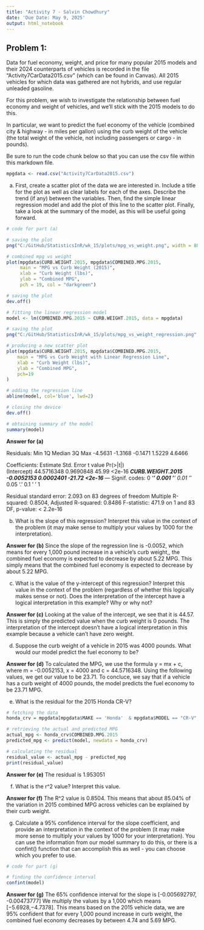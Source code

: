 ```yaml
---
title: "Activity 7 - Salvin Chowdhury"
date: 'Due Date: May 9, 2025'
output: html_notebook
---
```


## Problem 1:
Data for fuel economy, weight, and price for many popular 2015 models and their 2024 counterparts of vehicles is recorded in the file 
"Activity7CarData2015.csv" (which can be found in Canvas). All 2015 vehicles for which data was gathered are not hybrids, and use regular unleaded gasoline.

For this problem, we wish to investigate the relationship between fuel economy and weight of vehicles, and we'll stick with the 2015 models to do this. 

In particular, we want to predict the fuel economy of the vehicle (combined city & highway - in miles per gallon) using the curb weight of the vehicle 
(the total weight of the vehicle, not including passengers or cargo - in pounds).

Be sure to run the code chunk below so that you can use the csv file within this markdown file.

```r
mpgdata <- read.csv("Activity7CarData2015.csv")
```

(a) First, create a scatter plot of the data we are interested in. Include a title for the plot as well as clear labels for each of the axes. 
Describe the trend (if any) between the variables. Then, find the simple linear regression model and add the plot of this line to the scatter plot. 
Finally, take a look at the summary of the model, as this will be useful going forward.

```r

# code for part (a)

# saving the plot
png("C:/GitHub/StatisticsInR/wk_15/plots/mpg_vs_weight.png", width = 800, height = 600)

# combined mpg vs weight
plot(mpgdata$CURB.WEIGHT.2015, mpgdata$COMBINED.MPG.2015,
     main = "MPG vs Curb Weight (2015)",
     xlab = "Curb Weight (lbs)",
     ylab = "Combined MPG",
     pch = 19, col = "darkgreen")

# saving the plot
dev.off()


```

```r

# fitting the linear regression model
model <- lm(COMBINED.MPG.2015 ~ CURB.WEIGHT.2015, data = mpgdata)

# saving the plot
png("C:/GitHub/StatisticsInR/wk_15/plots/mpg_vs_weight_regression.png", width = 800, height = 600)

# producing a new scatter plot
plot(mpgdata$CURB.WEIGHT.2015, mpgdata$COMBINED.MPG.2015,
    main = "MPG vs Curb Weight with Linear Regression Line",
    xlab = "Curb Weight (lbs)",
    ylab = "Combined MPG",
    pch=19
)

# adding the regression line
abline(model, col='blue', lwd=2)

# closing the device
dev.off()

# obtaining summary of the model
summary(model)


```


**Answer for (a)**

Residuals:
    Min      1Q  Median      3Q     Max
-4.5631 -1.3168 -0.1471  1.5229  4.6466

Coefficients:
                   Estimate Std. Error t value Pr(>|t|)    
(Intercept)      44.5716348  0.9690848   45.99   <2e-16 ***
CURB.WEIGHT.2015 -0.0052153  0.0002401  -21.72   <2e-16 ***
---
Signif. codes:  0 '***' 0.001 '**' 0.01 '*' 0.05 '.' 0.1 ' ' 1

Residual standard error: 2.093 on 83 degrees of freedom
Multiple R-squared:  0.8504,    Adjusted R-squared:  0.8486
F-statistic: 471.9 on 1 and 83 DF,  p-value: < 2.2e-16

(b) What is the slope of this regression? Interpret this value in the context of the problem (it may make sense to multiply your values by 1000 for the 
interpretation).

**Answer for (b)**
Since the slope of the regression line is -0.0052, which means for every 1,000 pound increase in a vehicle's curb weight,, the combined fuel economy is 
expected to decrease by about 5.22 MPG. This simply means that the combined fuel economy is expected to decrease by about 5.22 MPG.


(c) What is the value of the y-intercept of this regression? Interpret this value in the context of the problem (regardless of whether this logically 
makes sense or not). Does the interpretation of the intercept have a logical interpretation in this example? Why or why not?

**Answer for (c)**
Looking at the value of the intercept, we see that it is 44.57. This is simply the predicted value when the curb weight is 0 pounds. The interpretation of 
the intercept doesn't have a logical interpretation in this example because a vehicle can't have zero weight.


(d) Suppose the curb weight of a vehicle in 2015 was 4000 pounds. What would our model predict the fuel economy to be?

**Answer for (d)**
To calculated the MPG, we use the formula y = mx + c, where m = -0.0052153, x = 4000 and c = 44.5716348. Using the following values, we get our value to
be 23.71. To concluce, we say that if a vehicle has a curb weight of 4000 pounds, the model predicts the fuel economy to be 23.71 MPG.


(e) What is the residual for the 2015 Honda CR-V?

```r

# fetching the data
honda_crv = mpgdata[mpgdata$MAKE == 'Honda'  & mpgdata$MODEL == "CR-V",]

# retrieving the actual and predicted MPG
actual_mpg <- honda_crv$COMBINED.MPG.2015
predicted_mpg <- predict(model, newdata = honda_crv)

# calculating the residual
residual_value <- actual_mpg - predicted_mpg
print(residual_value)


```

**Answer for (e)**
The residual is 1.953051

(f) What is the r^2 value? Interpret this value.

**Answer for (f)**
The R^2 value is 0.8504. This means that about 85.04% of the variation in 2015 combined MPG across vehicles can be explained by their curb weight. 


(g) Calculate a 95% confidence interval for the slope coefficient, and provide an interpretation in the context of the problem (it may make more sense 
to multiply your values by 1000 for your interpretation). You can use the information from our model summary to do this, or there is a confint() function 
that can accomplish this as well - you can choose which you prefer to use.

```r
# code for part (g)

# finding the confidence interval
confint(model)


```

**Answer for (g)**
The 65% confidence interval for the slope is [-0.005692797, -0.00473777] We multiply the values by a 1,000 which means [−5.6928,−4.7378]. This means based 
on the 2015 vehicle data, we are 95% confident that for every 1,000 pound increase in curb weight, the combined fuel economy decreases by between 
4.74 and 5.69 MPG. 